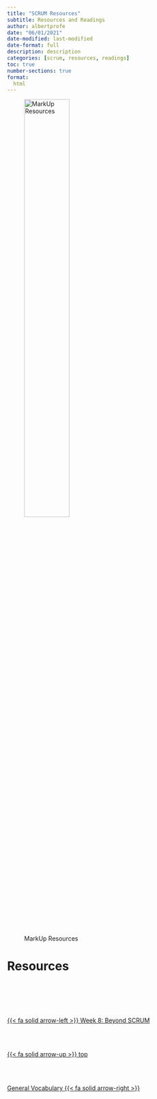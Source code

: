 ```yaml
---
title: "SCRUM Resources"
subtitle: Resources and Readings
author: albertprofe
date: "06/01/2021"
date-modified: last-modified
date-format: full
description: description
categories: [scrum, resources, readings]
toc: true
number-sections: true
format:
  html
---
```


![MarkUp Resources](/images/home/frontimagealbertprofeweb-readings.png){width=50%}

# Resources



<!--- navLinks -->
<br><br>
<div class=row>
<br>
<div class='column left previous'>
<br>
[{{< fa solid arrow-left >}} Week 8: Beyond SCRUM](/scrum/scrum-week8.qmd)
<br>
</div>
<br>
<div class='column center'>
<br>
[{{< fa solid arrow-up >}} top](#top)
<br>
</div>
<br>
<div class='column right next'>
<br>
[General Vocabulary  {{< fa solid arrow-right >}}](/vocabulary/vocab-general.qmd)
<br>
</div>
<br>
</div>
